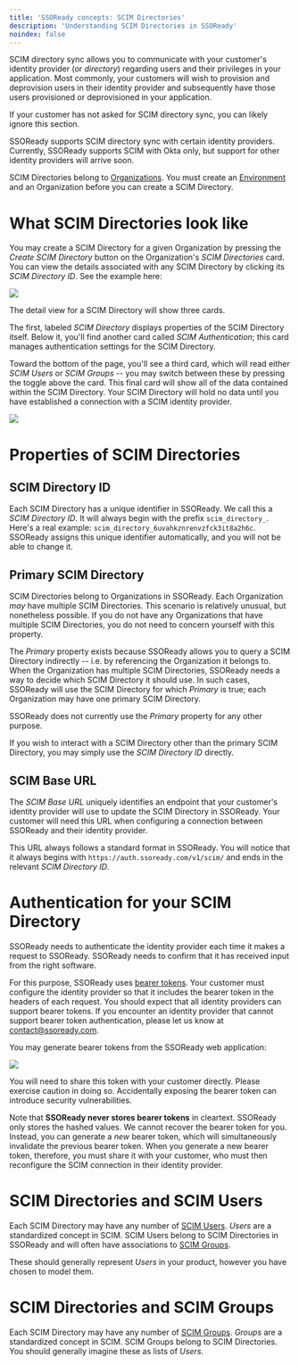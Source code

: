 ```yaml
---
title: 'SSOReady concepts: SCIM Directories'
description: 'Understanding SCIM Directories in SSOReady'
noindex: false
---
```


SCIM directory sync allows you to communicate with your customer's identity provider (or *directory*) regarding users and their privileges in your application. Most commonly, your customers will wish to provision and deprovision users in their identity provider and subsequently have those users provisioned or deprovisioned in your application.

If your customer has not asked for SCIM directory sync, you can likely ignore this section. 

<Info>SSOReady supports SCIM directory sync with certain identity providers. Currently, SSOReady supports SCIM with Okta only, but support for other identity providers will arrive soon. </Info>

SCIM Directories belong to [Organizations](/docs/sso-ready-concepts/saml-connections). You must create an [Environment](/docs/sso-ready-concepts/saml-connections) and an Organization before you can create a SCIM Directory.

# What SCIM Directories look like

You may create a SCIM Directory for a given  Organization by pressing the *Create SCIM Directory* button on the Organization's *SCIM Directories* card. You can view the details associated with any SCIM Directory by clicking its *SCIM Directory ID*. See the example here:

<Frame caption="Finding SCIM Directories from an Organization">
    <img src="/docs/assets/ssoready-concepts-assets/organization-to-directory.png" />
</Frame>

The detail view for a SCIM Directory will show three cards. 

The first, labeled *SCIM Directory* displays properties of the SCIM Directory itself. Below it, you'll find another card called *SCIM Authentication*; this card manages authentication settings for the SCIM Directory. 

Toward the bottom of the page, you'll see a third card, which will read either *SCIM Users* or *SCIM Groups* -- you may switch between these by pressing the toggle above the card. This final card will show all of the data contained within the SCIM Directory. Your SCIM Directory will hold no data until you have established a connection with a SCIM identity provider.


<Frame caption="An example of an SSOReady SCIM Directory">
    <img src="/docs/assets/ssoready-concepts-assets/scim-overview.png" />
</Frame>

# Properties of SCIM Directories

## SCIM Directory ID

Each SCIM Directory has a unique identifier in SSOReady. We call this a *SCIM Directory ID*. It will always begin with the prefix `scim_directory_`. Here's a real example: `scim_directory_6uvahkznrenvzfck3it8a2h6c`. SSOReady assigns this unique identifier automatically, and you will not be able to change it.

## Primary SCIM Directory

SCIM Directories belong to Organizations in SSOReady. Each Organization *may* have multiple SCIM Directories. This scenario is relatively unusual, but nonetheless possible. If you do not have any Organizations that have multiple SCIM Directories, you do not need to concern yourself with this property.

The *Primary* property exists because SSOReady allows you to query a SCIM Directory indirectly -- i.e. by referencing the Organization it belongs to. When the Organization has multiple SCIM Directories, SSOReady needs a way to decide which SCIM Directory it should use. In such cases, SSOReady will use the SCIM Directory for which *Primary* is true; each Organization may have one primary SCIM Directory.

SSOReady does not currently use the *Primary* property for any other purpose.

If you wish to interact with a SCIM Directory other than the primary SCIM Directory, you may simply use the *SCIM Directory ID* directly. 

## SCIM Base URL

The *SCIM Base URL* uniquely identifies an endpoint that your customer's identity provider will use to update the SCIM Directory in SSOReady. Your customer will need this URL when configuring a connection between SSOReady and their identity provider.

This URL always follows a standard format in SSOReady. You will notice that it always begins with `https://auth.ssoready.com/v1/scim/` and ends in the relevant *SCIM Directory ID*. 

# Authentication for your SCIM Directory

SSOReady needs to authenticate the identity provider each time it makes a request to SSOReady. SSOReady needs to confirm that it has received input from the right software.

For this purpose, SSOReady uses [bearer tokens](https://medium.com/@arunchaitanya/wtf-is-bearer-token-an-in-depth-explanation-60695b581928). Your customer must configure the identity provider so that it includes the bearer token in the headers of each request. You should expect that all identity providers can support bearer tokens. If you encounter an identity provider that cannot support bearer token authentication, please let us know at contact@ssoready.com.

You may generate bearer tokens from the SSOReady web application:

<Frame caption="Generating bearer tokens in the SSOReady web application">
    <img src="/docs/assets/ssoready-concepts-assets/scim-bearer.png" />
</Frame>

You will need to share this token with your customer directly. Please exercise caution in doing so. Accidentally exposing the bearer token can introduce security vulnerabilities.  

Note that **SSOReady never stores bearer tokens** in cleartext. SSOReady only stores the hashed values. We cannot recover the bearer token for you. Instead, you can generate a *new* bearer token, which will simultaneously invalidate the previous bearer token. When you generate a new bearer token, therefore, you must share it with your customer, who must then reconfigure the SCIM connection in their identity provider.


# SCIM Directories and SCIM Users

Each SCIM Directory may have any number of [SCIM Users](/docs/sso-ready-concepts/scim-users). *Users* are a standardized concept in SCIM. SCIM Users belong to SCIM Directories in SSOReady and will often have associations to [SCIM Groups](/docs/sso-ready-concepts/scim-groups). 

These should generally represent *Users* in your product, however you have chosen to model them. 

# SCIM Directories and SCIM Groups

Each SCIM Directory may have any number of [SCIM Groups](/docs/sso-ready-concepts/scim-groups). *Groups* are a standardized concept in SCIM. SCIM Groups belong to SCIM Directories. You should generally imagine these as lists of *Users*. 

